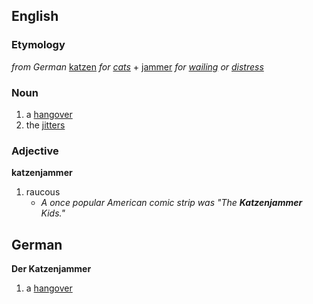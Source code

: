 ==English==
===Etymology===
''from German'' [[katzen]] ''for [[cat]]s'' + [[jammer]] ''for [[wail]]ing or [[distress]]''
===Noun===
#a [[hangover]]
#the [[jitter]]s
===Adjective===
'''katzenjammer'''
#raucous 
#*''A once popular American comic strip was "The '''''Katzenjammer''''' Kids."''
==German==
'''Der Katzenjammer'''
#a [[hangover]]
{{rfc}}